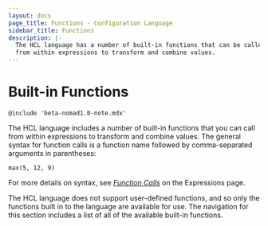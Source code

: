 ```yaml
---
layout: docs
page_title: Functions - Configuration Language
sidebar_title: Functions
description: |-
  The HCL language has a number of built-in functions that can be called
  from within expressions to transform and combine values.
---
```


# Built-in Functions

`@include 'beta-nomad1.0-note.mdx'`

The HCL language includes a number of built-in functions that you can
call from within expressions to transform and combine values. The general
syntax for function calls is a function name followed by comma-separated
arguments in parentheses:

```hcl
max(5, 12, 9)
```

For more details on syntax, see
[_Function Calls_](/docs/job-specification/hcl2/expressions#function-calls)
on the Expressions page.

The HCL language does not support user-defined functions, and so only
the functions built in to the language are available for use. The navigation
for this section includes a list of all of the available built-in functions.
